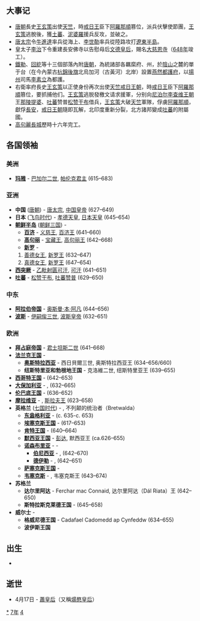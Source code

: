 {{yearTOC|647|唐'''[[貞觀|貞觀]]二十一年'''；新罗'''[[仁平_(新羅)|仁平]]十四年'''，'''[[太和_(新羅)|太和]]元年'''；日本'''[[大化_(日本)|大化]]三年'''}}

== 大事记 ==
*[[唐朝|唐朝]]長史[[王玄策|王玄策]]出使[[天竺|天竺]]，時[[戒日王|戒日王]]臣下[[阿羅那順|阿羅那順]]篡位，派兵伏擊使節團，[[王玄策|王玄策]]逃脫後，獲[[土蕃|土蕃]]、[[泥婆羅|泥婆羅]]援兵反攻，並破之。
*[[唐太宗|唐太宗]]令[[牛進達|牛進達]]率兵從海上、[[李世勣|李世勣]]率兵從陸路攻打[[遼東半島|遼東半島]]。
* 皇太子[[李治|李治]]下令重建長安佛寺以告慰母后[[长孙皇后|文德皇后]]，賜名[[大慈恩寺|大慈恩寺]]（[[648年|648年]]竣工）。
*[[鐵勒|鐵勒]]、[[回紇|回紇]]等十三個部落內附[[唐朝|唐朝]]，為統諸部各羈縻府、州，於[[陰山|陰山]]之麓的單于台（在今內蒙古[[杭錦後旗|杭錦後旗]]北烏加河（古黃河）北岸）設置[[燕然都護府|燕然都護府]]，以[[揚州_(隋朝)|揚州]]司馬[[李素立|李素立]]為都護。
*右衛率府長史[[王玄策|王玄策]]以正使身份再次出使[[天竺|天竺]][[戒日王朝|戒日王朝]]，時[[戒日王|戒日王]]臣下[[阿羅那順|阿羅那順]]篡位，要抓捕他们。[[王玄策|王玄策]]逃脱發檄文请求援軍，分别向[[尼泊尔|尼泊尔]][[李查维|李查维王朝]]王[[那陵提婆|那陵提婆]]、[[吐蕃|吐蕃]]赞普[[松赞干布|松赞干布]]借兵，[[王玄策|王玄策]]大破[[天竺|天竺]]軍隊，俘虜[[阿羅那順|阿羅那順]]，獻俘[[長安|長安]]，[[戒日王朝|戒日王朝]]隨即瓦解，北印度重新分裂，北方諸邦變成[[吐蕃|吐蕃]]的附屬國。 
*[[千里長城|高句麗長城]]歷時十六年完工。

== 各国领袖 ==
===美洲===
*'''[[玛雅文明|玛雅]]''' - [[巴加尔二世|巴加尔二世]], [[帕伦克|帕伦克君主]] (615–683)

===亚洲===
*'''中国''' ([[唐朝|唐朝]]) - [[唐太宗|唐太宗]], [[中国皇帝|中国皇帝]] (627–649)
*'''日本''' ([[飞鸟时代|飞鸟时代]]) - [[孝德天皇|孝德天皇]], [[日本天皇|日本天皇]] (645–654)
*'''[[朝鲜半岛|朝鲜半岛]]''' ([[朝鲜三国|朝鲜三国]]) -
**'''[[百济|百济]]''' - [[义慈王|义慈王]], [[百济君主列表|百济王]] (641–660)
**'''[[高句丽|高句丽]]''' - [[宝藏王|宝藏王]], [[高句丽君主列表|高句丽王]] (642–668)
**'''[[新罗|新罗]]''' - 
*#[[善德女王|善德女王]], [[新罗君主列表|新罗王]] (632–647)
*#[[真德女王|真德女王]], [[新罗君主列表|新罗王]] (647–654)
*'''[[西突厥|西突厥]]''' - [[乙毗射匮可汗|乙毗射匮可汗]], [[西突厥可汗列表|可汗]] (641–651)
*'''[[吐蕃|吐蕃]]''' - [[松赞干布|松赞干布]], [[吐蕃国王列表|吐蕃赞普]] (629–650)

===中东===
*'''[[阿拉伯帝国|阿拉伯帝国]]''' - [[奥斯曼·本·阿凡|奥斯曼·本·阿凡]] (644–656)
*'''[[波斯|波斯]]''' - [[伊嗣俟三世|伊嗣俟三世]], [[萨珊王朝|波斯皇帝]] (632–651)

===欧洲===

*'''[[拜占庭帝国|拜占庭帝国]]''' - [[君士坦斯二世|君士坦斯二世]] (641–668)
*'''[[法兰克王国|法兰克王国]]''' -
**'''[[奥斯特拉西亚|奥斯特拉西亚]]''' - 西日貝爾三世, 奥斯特拉西亚王 (634–656/660)
**'''纽斯特里亚和勃根地王国''' - 克洛維二世, 纽斯特里亚王 (639–655)
*'''[[西哥特王国|西哥特王国]]''' -{{link-en|钦德斯文思|Chindasuinth}} (642–653)
*'''[[大保加利亚|大保加利亚]]''' - {{tsl|en|Kubrat|库勃拉特}}, (632–665)
*'''[[伦巴底人|伦巴底王国]]''' - {{link-en|罗撒里|Rothari}} (636–652)
*'''[[摩拉维亚|摩拉维亚]]''' - {{link-en|萨莫 (国王)|Samo|萨莫}}, [[斯拉夫人|斯拉夫王]] (623–658)
*'''英格兰''' ([[七国时代|七国时代]]) - {{link-en|俄斯维乌|Oswiu of Northumbria}}, 不列颠的统治者（Bretwalda）
**'''[[东盎格利亚|东盎格利亚]]''' -  {{link-en|安娜 (東盎格利亞)|Anna of East Anglia|安娜}} (c. 635-c. 653)
**'''[[埃塞克斯王国|埃塞克斯王国]]''' - {{link-en|西吉伯特一世|Sigeberht I of Essex}} (617–653)
**'''[[肯特王国|肯特王国]]''' - {{link-en|厄尔肯伯特|Eorcenberht of Kent}} (640–664)
**'''[[默西亚王国|默西亚王国]]''' - [[彭达_(麦西亚)|彭达]], 默西亚王 (ca.626–655)
**'''[[诺森布里亚|诺森布里亚]]''' -  - 
***'''[[伯尼西亞|伯尼西亚]]''' - {{link-en|俄斯维乌|Oswiu}}, {{link-en|伯尼西亚王|King of Northumbria}} (642–670)
***'''[[德伊勒|德伊勒]]''' - {{link-en|俄斯维恩|Oswine of Deira}}, {{link-en|德伊勒王|King of Northumbria}} (642–651)
**'''[[萨塞克斯王国|萨塞克斯王国]]''' -
**'''[[韦塞克斯|韦塞克斯]]''' - {{link-en|森沃尔赫|Cenwalh of Wessex}}, 韦塞克斯王 (643–674)
*'''苏格兰'''
**'''达尔里阿达''' - Ferchar mac Connaid, 达尔里阿达（Dál Riata）王 (642–650)
**'''斯特拉斯克莱德王国''' - {{link-en|古利雅得|Gwriad of Strathclyde}} (645–658)
*'''威尔士''' -
**'''格威尼德王国''' - Cadafael Cadomedd ap Cynfeddw (634–655) 
**'''波伊斯王国'''

== 出生 ==
*

== 逝世 ==
{{Wikisource year mention}}
*4月17日 - [[蕭皇后|蕭皇后]]（又稱[[煬愍皇后|煬愍皇后]]）

[[Category:647年|*]]
[[Category:640年代|7年]]
[[Category:7世纪各年|4]]
